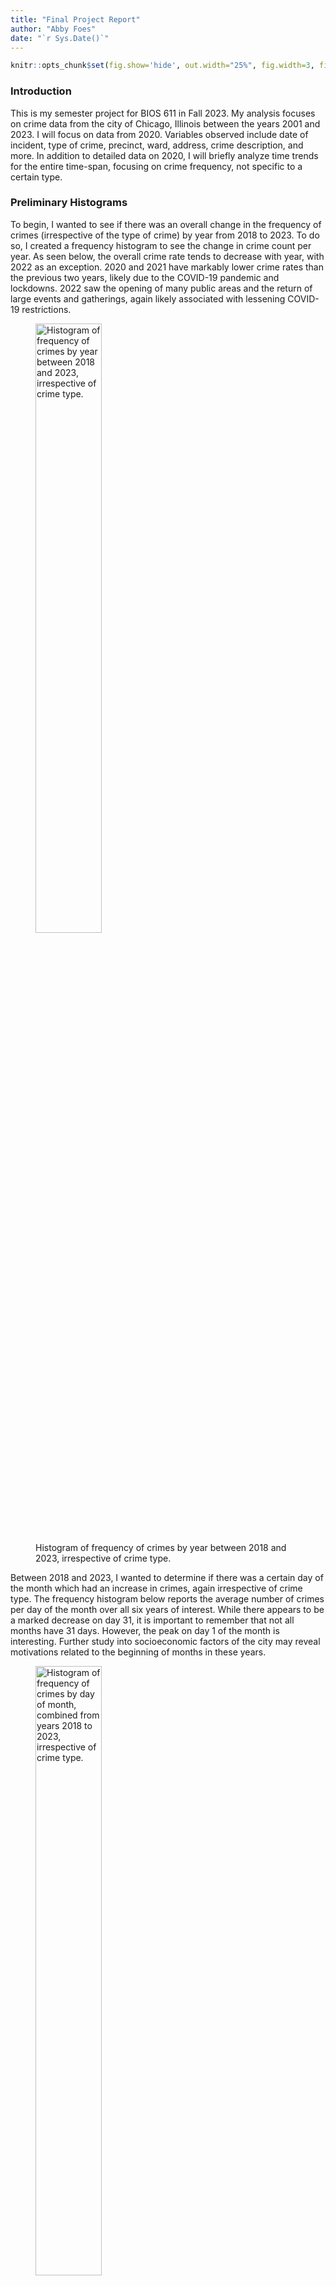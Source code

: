 ```yaml
---
title: "Final Project Report"
author: "Abby Foes"
date: "`r Sys.Date()`"
---
```


```r
knitr::opts_chunk$set(fig.show='hide', out.width="25%", fig.width=3, fig.height=2)
```

### Introduction

This is my semester project for BIOS 611 in Fall 2023. My analysis focuses on crime data from the city of Chicago, Illinois between the years 2001 and 2023. I will focus on data from 2020. Variables observed include date of incident, type of crime, precinct, ward, address, crime description, and more. In addition to detailed data on 2020, I will briefly analyze time trends for the entire time-span, focusing on crime frequency, not specific to a certain type.

### Preliminary Histograms

To begin, I wanted to see if there was an overall change in the frequency of crimes (irrespective of the type of crime) by year from 2018 to 2023. To do so, I created a frequency histogram to see the change in crime count per year. As seen below, the overall crime rate tends to decrease with year, with 2022 as an exception. 2020 and 2021 have markably lower crime rates than the previous two years, likely due to the COVID-19 pandemic and lockdowns. 2022 saw the opening of many public areas and the return of large events and gatherings, again likely associated with lessening COVID-19 restrictions. 

![Histogram of frequency of crimes by year between 2018 and 2023, irrespective of crime type.](figures/histogram_year.png){width=50%}

Between 2018 and 2023, I wanted to determine if there was a certain day of the month which had an increase in crimes, again irrespective of crime type. The frequency histogram below reports the average number of crimes per day of the month over all six years of interest. While there appears to be a marked decrease on day 31, it is important to remember that not all months have 31 days. However, the peak on day 1 of the month is interesting. Further study into socioeconomic factors of the city may reveal motivations related to the beginning of months in these years. 

![Histogram of frequency of crimes by day of month, combined from years 2018 to 2023, irrespective of crime type.](figures/histogram_day.png){width=50%}

Additionally, crimes rates by hour of the day is a figure of interest.

![Histogram of frequency of crimes by hour of the day, combined from years 2018 to 2023, irrespective of crime type.](figures/histogram_hour.png){width=50%}

Now focusing only on 2020 (to reduce computational load), I wanted to determine which types of crimes were most frequent. The frequency histogram below reveals the most frequent and infrequent crime types in all of 2020. 

![Histogram of frequency of crime type for year 2020 only.](figures/type_histogram_2020.png){width=50%}

### Geographic Figures

I plotted the top 5 most frequent crimes of 2020 by their longitude and latitude and color-coded by primary type. It is interesting to note the high concentration of theft around the upper loop of Chicago, where most high-end stores can be found. Additionally, violent crimes are increased on the west and south sides of the city (which would not surprise any locals).

![Longitudinal/Latitudinal Plot of Top 5 Crime Types.](figures/geo.png){width=100%}

### Principal Component Analysis

Next, I conducted principal component analysis. To do so, I selected data that was numeric (or integer) values and created factors out of categorical variables that I was interested in included in the analysis. Specifically, PCA was conducted considering the following variables:

- Factor variables
  - primary crime type
  - domestic
  - FBI code
  - domestic
- Numeric variables
  - arrest
  - beat
  - district
  - ward
  - community area
  - year
  - month
  - day
  - hour
  
After running PCA, I determined the percent of variance contained by each principal component. The following graph shows that nearly all of the variance is contained within the first two components. 

![Percent of variance contained in each principal component. Red dashed line indicative of 95% of variance.](figures/variance_by_component.png){width=50%}

Next, I plotted the data on axes of the first two principal components. To determine if there were obvious variable attributes of each observation that determined the weight of principal components, I assigned various color labels. First, I labeled data points by color as an indicator of primary crime type. The plot below shows that there is no obvious clustering of the data by primary crime type. 

![PCA plotted by primary crime type.](figures/data_on_pc1_pc2.png){width=50%}

Next, I colored the plot by district. While district has many different values, there is a clear trend in the grouping of data in terms of district on a plot of the first two principal components. 

![PCA plotted by district.](figures/data_on_pc1_pc2_v2.png){width=50%}

Finally, I colored the PCA plot by hour of the crime. This revealed no obvious trend or clustering of the data. 

![PCA plotted by hour.](figures/data_on_pc1_pc2_v3.png){width=50%}

Intuition says that we should be able to predict the primary crime type as a function of the various other attributes in this data set. To attempt this, I ran a logistic regression model with k-fold cross-validation to optimize coefficients. The resulting model surprised me. The coefficients found were mostly insignificant in predicting crime type. To summarize, I calculated odds ratios with variable attributes as confounders to determine which have significant impacts on primary crime type. The forest plot below shows these odds ratios (with a red dashed line at 1) and associated 95% confidence intervals. District is a clear confounding variable, with hour and domestic with potential (within 95% CI) confounding.

### Model and Forest Plot

![Forest Plot of predictors for crime primary type from logistic regression.](figures/fplot.png){width=50%}

### Next Steps

Following this analysis, next steps would include further modeling and clustering. Using the principal components previously determined, I should run k-means clustering to determine any clusters. If this reveals none, it is possible that alternative dimension reduction methods could prove useful (such as nnmf). Further clustering could allow for a more insightful model and identification of variables useful in the prediction of primary crime type. 